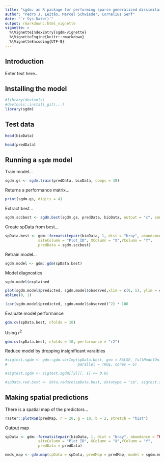 ```yaml
---
title: "sgdm: an R package for performing sparse generalized dissimilarity modeling including tools for gdm"
author: "Pedro J. Leitão, Marcel Schwieder, Cornelius Senf"
date: "`r Sys.Date()`"
output: rmarkdown::html_vignette
vignette: >
  %\VignetteIndexEntry{sgdm-vignette}
  %\VignetteEngine{knitr::rmarkdown}
  %\VignetteEncoding{UTF-8}
---
```


## Introduction

Enter text here...

## Installing the model

```r
#library(devtools)
#devtools::install_git(...)
library(sgdm)
```

## Test data

```r
head(bioData)
```


```r
head(predData)
```

## Running a `sgdm` model

Train model...

```r
sgdm.gs <- sgdm.train(predData, bioData, comps = 30)
```

Returns a performance matrix...

```r
print(sgdm.gs, digits = 4)
```

Extract best...

```r
sgdm.sccbest <- sgdm.best(sgdm.gs, predData, bioData, output = "c", comps = 30)
```

Create spData from best...

```r
spData.best <- gdm::formatsitepair(bioData, 1, dist = "bray", abundance = TRUE,
               siteColumn = "Plot_ID", XColumn = "X",YColumn = "Y",
               predData = sgdm.sccbest)
```

Retrain model...

```r
sgdm.model <- gdm::gdm(spData.best)
```

Model diagnostics

```r
sgdm.model$explained
```

```r
plot(sgdm.model$predicted, sgdm.model$observed,xlim = c(0, 1), ylim = c(0, 1))
abline(0, 1)
```

```r
(cor(sgdm.model$predicted, sgdm.model$observed)^2) * 100
```

Evaluate model performance

```r
gdm.cv(spData.best, nfolds = 10)
```

Using $r^2$

```r
gdm.cv(spData.best, nfolds = 10, performance = "r2")
```

Reduce model by dropping insignificant varaibles

```r
#sigtest.sgdm <- gdm::gdm.varImp(spData.best, geo = FALSE, fullModelOnly = TRUE, nPerm = 100, 
#                                parallel = TRUE, cores = 6)
```

```r
#sigtest.sgdm <- sigtest.sgdm[[2]][, 1] <= 0.05
```


```r
#spData.red.best <- data.reduce(spData.best, datatype = "sp", sigtest.sgdm)
```

## Making spatial predictions

There is a spatial map of the predictors...

```r
raster::plotRGB(predMap, r = 20, g = 10, b = 2, stretch = "hist")
```

Output map

```r
spData <- gdm::formatsitepair(bioData, 1, dist = "bray", abundance = TRUE,
               siteColumn = "Plot_ID", XColumn = "X",YColumn = "Y",
               predData = predData)

nmds_map <- gdm.map(spData = spData, predMap = predMap, model = sgdm.model, k = 5)
```
